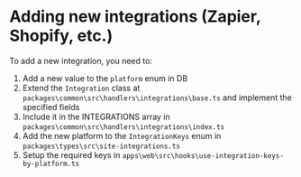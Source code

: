 # Adding new integrations (Zapier, Shopify, etc.)

To add a new integration, you need to:

1. Add a new value to the `platform` enum in DB
2. Extend the `Integration` class at `packages\common\src\handlers\integrations\base.ts` and implement the specified fields
3. Include it in the INTEGRATIONS array in `packages\common\src\handlers\integrations\index.ts`
4. Add the new platform to the `IntegrationKeys` enum in `packages\types\src\site-integrations.ts`
5. Setup the required keys in `apps\web\src\hooks\use-integration-keys-by-platform.ts`
